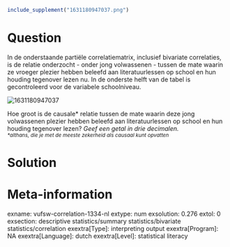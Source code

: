 ```r
include_supplement("1631180947037.png")
```

Question
========
In de onderstaande partiële correlatiematrix, inclusief bivariate
correlaties, is de relatie onderzocht - onder jong volwassenen - tussen
de mate waarin ze vroeger plezier hebben beleefd aan literatuurlessen op
school en hun houding tegenover lezen nu. In de onderste helft van de
tabel is gecontroleerd voor de variabele schoolniveau.  
  
<img src="1631180947037.png" class="fr-fic fr-dii tvcss_2"
alt="1631180947037" />  
  
Hoe groot is de causale\* relatie tussen de mate waarin deze jong
volwassenen plezier hebben beleefd aan literatuurlessen op school en hun
houding tegenover lezen? *Geef een getal in drie decimalen.*  
*<sub>\*althans,\ die\ je\ met\ de\ meeste\ zekerheid\ als\ causaal\ kunt\ opvatten</sub>*


Solution
========











Meta-information
================
exname: vufsw-correlation-1334-nl
extype: num
exsolution: 0.276
extol: 0
exsection: descriptive statistics/summary statistics/bivariate statistics/correlation
exextra[Type]: interpreting output
exextra[Program]: NA
exextra[Language]: dutch
exextra[Level]: statistical literacy


